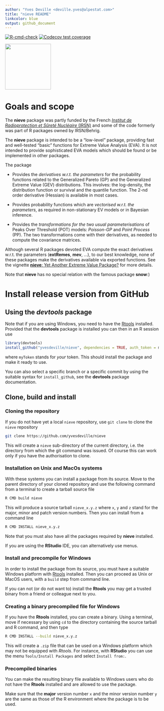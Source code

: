 ```yaml
---
author: "Yves Deville <deville.yves@alpestat.com>"
title: "nieve README"
linkcolor: blue
output: github_document
---
```


<!-- badges: start -->
[![R-cmd-check](https://github.com/yvesdeville/nieve/actions/workflows/check.yml/badge.svg)](https://github.com/yvesdeville/nieve/actions/workflows/check.yml)
  [![Codecov test coverage](https://codecov.io/gh/yvesdeville/nieve/branch/main/graph/badge.svg)](https://app.codecov.io/gh/yvesdeville/nieve?branch=main)
<!-- badges: end -->


<img src="inst/images/nieve.png" height = "150" align="center"/>



# Goals and scope

The **nieve** package was partly funded by the French [*Institut de
Radioprotection et Sûreté Nucléaire* (IRSN)](https://www.irsn.fr/) and
some of the code formerly was part of R packages owned by IRSN/Behrig.

The **nieve** package is intended to be a "low-level" package,
providing fast and well-tested "basic" functions for Extreme Value
Analysis (EVA). It is not intended to provide sophisticated EVA models
which should be found or be implemented in other packages.

The package

 - Provides the *derivatives w.r.t. the parameters* for the probability
   functions related to the Generalized Pareto (GP) and the
   Generalized Extreme Value (GEV) distributions. This involves: the
   log-density, the distribution function or survival and the quantile
   function. The 2-nd order derivative (Hessian) is available in most
   cases.
 
 - Provides probability functions which are *vectorised w.r.t. the
   parameters*, as required in non-stationary EV models or in Bayesian
   inference.

 - Provides the *transformations for the two usual parameterisations*
   of Peaks Over Threshold (POT) models: *Poisson-GP* and *Point
   Process* (PP). The two transformations come with their derivatives,
   as needed to compute the covariance matrices.

Although several R packages devoted EVA compute the exact derivatives
w.r.t. the parameters (**extRemes**, **mev**, ...), to our best
knowledge, none of these packages make the derivatives available via
exported functions. See the vignette [**nieve**: Yet Another Extreme Value Package?](https://github.com/yvesdeville/nieve/blob/main/vignettes/nieve.pdf)
for more details.

Note that **nieve** has no special relation with the famous package **snow**:)

# Install release version from GitHub

## Using the *devtools* package

Note that if you are using Windows, you need to have the
[Rtools](https://cran.r-project.org/bin/windows/Rtools)
installed. Provided that the **devtools** package is installed you can
then in an R session use

```r
library(devtools)
install_github("yvesdeville/nieve", dependencies = TRUE, auth_token = myToken)
```

where `myToken` stands for *your* token. This should install the
package and make it ready to use.

You can also select a specific branch or a specific commit by using
the suitable syntax for `install_github`, see the **devtools** package
documentation.

## Clone, build and install

### Cloning the repository

If you do not have yet a local `nieve` repository, use `git clone` to
clone the `nieve` repository

``` bash
git clone https://github.com/yvesdeville/nieve
```

This will create a `nieve` sub-directory of the current directory,
i.e. the directory from which the git command was issued. Of course
this can work only if you have the authorisation to clone.

### Installation on Unix and MacOs systems

With these systems you can install a package from its source. Move to
the parent directory of your cloned repository and use the following
command from a terminal to create a tarball source file

``` bash
R CMD build nieve
```

This will produce a source tarball `nieve_x.y.z` where `x`, `y` and
`z` stand for the major, minor and patch version numbers. Then you can
install from a command line

``` bash
R CMD INSTALL nieve_x.y.z
```

Note that you must also have all the packages required by **nieve**
installed.

If you are using the **RStudio** IDE, you can alternatively use menus.

### Install and precompile for Windows

In order to install the package from its source, you must have a
suitable Windows platform with
[Rtools](https://cran.r-project.org/bin/windows/Rtools/)
installed. Then you can proceed as Unix or MacOS users, with a `build`
step from command line.

If you can not (or do not want to) install the **Rtools** you may get
a trusted binary from a friend or colleague next to you.

### Creating a binary precompiled file for Windows

If you have the **Rtools** installed, you can create a binary. Using a
terminal, move if necessary by using `cd` to the directory containing
the source tarball and R command, and then type

``` bash
R CMD INSTALL --build nieve_x.y.z
```

This will create a `.zip` file that can be used on a Windows platform
which may not be equipped with *Rtools*. For instance, with
**RStudio** you can use the menu `Tools/Install Packages` and select
`Install from:`. 

### Precompiled binaries

You can make the resulting binary file available to Windows users who
do not have the **Rtools** installed and are allowed to use the
package. 

Make sure that the **major** version number `x` and the minor version
number `y` are the same as those of the R environment where the
package is to be used.
